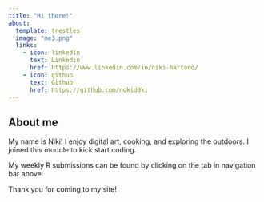 ```yaml
---
title: "Hi there!"
about:
  template: trestles
  image: "me3.png"
  links:
    - icon: linkedin
      text: Linkedin
      href: https://www.linkedin.com/in/niki-hartono/
    - icon: github
      text: Github
      href: https://github.com/nokid0ki
---
```



## About me
My name is Niki! I enjoy digital art, cooking, and exploring the outdoors. I joined this module to kick start coding.

My weekly R submissions can be found by clicking on the tab in navigation bar above.

Thank you for coming to my site!


